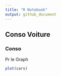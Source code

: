 ```yaml
---
title: "R Notebook"
output: github_document
---
```


## Conso Voiture

### Conso 

Pr le Graph 

```r
plot(cars)
```

